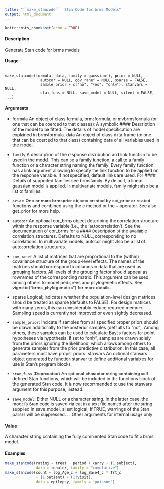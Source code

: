 ```yaml
---
title: "``make_stancode``  Stan Code for brms Models"
output: html_document
---
```


```r
knitr::opts_chunk$set(echo = TRUE)
```


#### Description 
Generate Stan code for brms models

#### Usage

<pre><code>
make_stancode(formula, data, family = gaussian(), prior = NULL,
                autocor = NULL, cov_ranef = NULL, sparse = FALSE,
                sample_prior = c("no", "yes", "only"), stanvars = NULL,
                stan_funs = NULL, save_model = NULL, silent = FALSE, ...)
</code></pre>

#### Arguments

* formula An object of class formula, brmsformula, or mvbrmsformula (or one that can
                                                                     be coerced to that classes): A symbolic #### Description  of the model to be fitted.
The details of model specification are explained in brmsformula.
data An object of class data.frame (or one that can be coerced to that class) containing
data of all variables used in the model.
* `` family`` A description  of the response distribution and link function to be used in the
model. This can be a family function, a call to a family function or a character
string naming the family. Every family function has a link argument allowing to
specify the link function to be applied on the response variable. If not specified,
default links are used. For #### Details of supported families see brmsfamily. By
default, a linear gaussian model is applied. In multivariate models, family
might also be a list of families.
* ``prior``: One or more brmsprior objects created by set_prior or related functions and
combined using the c method or the + operator. See also get_prior for more
help.
* ``autocor`` An optional cor_brms object describing the correlation structure within the response
variable (i.e., the 'autocorrelation'). See the documentation of cor_brms
for a #### Description  of the available correlation structures. Defaults to NULL, corresponding
to no correlations. In multivariate models, autocor might also be a
list of autocorrelation structures.
* ``cov_ranef`` A list of matrices that are proportional to the (within) covariance structure of the
group-level effects. The names of the matrices should correspond to columns in
data that are used as grouping factors. All levels of the grouping factor should
appear as rownames of the corresponding matrix. This argument can be used,
among others to model pedigrees and phylogenetic effects. See vignette("brms_phylogenetics")
for more details.

* sparse Logical; indicates whether the population-level design matrices should be treated
as sparse (defaults to FALSE). For design matrices with many zeros, this can considerably
reduce required memory. Sampling speed is currently not improved or
even slightly decreased.
* ``sample_prior``: Indicate if samples from all specified proper priors should be drawn additionally
to the posterior samples (defaults to "no"). Among others, these samples can be
used to calculate Bayes factors for point hypotheses via hypothesis. If set to
"only", samples are drawn solely from the priors ignoring the likelihood, which
allows among others to generate samples from the prior predictive distribution.
In this case, all parameters must have proper priors.
stanvars An optional stanvars object generated by function stanvar to define additional
variables for use in Stan's program blocks.
* ``stan_funs`` (Deprecated) An optional character string containing self-defined Stan functions,
which will be included in the functions block of the generated Stan code.
It is now recommended to use the stanvars argument for this purpose, instead.
* ``save_model``: Either NULL or a character string. In the latter case, the model's Stan code is
saved via cat in a text file named after the string supplied in save_model.
silent logical; If TRUE, warnings of the Stan parser will be suppressed.
... Other arguments for internal usage only

#### Value
A character string containing the fully commented Stan code to fit a brms model.

#### Examples
```r
make_stancode(rating ~ treat + period + carry + (1|subject),
              data = inhaler, family = "cumulative")
make_stancode(count ~ log_Age_c + log_Base4_c * Trt_c
              + (1|patient) + (1|visit),
              data = epilepsy, family = "poisson")
```
